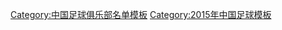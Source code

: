 {{Football squad with groups
|name=2015年中乙分类名单普洱万豪
|bgcolor=#ff0000
|bordercolor=#0000ff
|textcolor=#0000ff
|title=[[普洱万豪足球俱乐部|<span style="color:#0000ff">云南万豪</span>]] — [[2015年中国足球乙级联赛|<span style="color:#0000ff">2015年</span>]][[中国足球乙级联赛|<span style="color:#0000ff">中乙联赛南区第 6 名</span>]]
|group1=全年参赛球员
|list1=<div>
{{Football squad2 player|no=1|name=[[刘文涛]]}}
{{Football squad2 player|no=2|name=[[赖扬龙]]}}
{{Football squad2 player|no=3|name=[[张俊锋]]}}
{{Football squad2 player|no=5|name=[[徐博]]}}
{{Football squad2 player|no=6|name=[[李雪松]]}}
{{Football squad2 player|no=7|name=[[付俊杰]]}}
{{Football squad2 player|no=8|name=[[姚震]]}}
{{Football squad2 player|no=10|name=[[张智坚]]}}
{{Football squad2 player|no=11|name=[[杜宇]]}}
{{Football squad2 player|no=12|name=[[陈楠存]]}}
{{Football squad2 player|no=13|name=[[毛会东]]}}
{{Football squad2 player|no=15|name=[[王振翔]]}}
{{Football squad2 player|no=16|name=[[向帅]]}}
{{Football squad2 player|no=17|name=[[关琦]]}}
{{Football squad2 player|no=18|name=[[杜冠阳]]}}
{{Football squad2 player|no=19|name=[[朱明辉]]}}
{{Football squad2 player|no=20|name=[[赖俊润]]}}
{{Football squad2 player|no=21|name=[[杨四平]]}}
{{Football squad2 player|no=22|name=[[陈浩源]]}}
{{Football squad2 player|no=23|name=[[高一杰]]}}
{{Football squad2 player|no=25|name=[[沈辑星]]}}
{{Football squad2 player|no=26|name=[[王俊超]]}}
{{Football squad2 player|no=28|name=[[冯亚峰]]}}
{{Football squad2 player|no=29|name=[[王一鸣 (足球)|王一鸣]]}}
{{Football squad2 player|no=30|name=[[王雷]]}}
</div>
|group2=夏季转入球员
|list2=<div>
</div>
|group3=夏季转出球员
|list3=<div>
</div>
|group4=主教练
|list4=[[张彪]]
}}
<noinclude>
{{DEFAULTSORT:Pu'er Wanghao F.C. Squad 2015}}
[[Category:中国足球俱乐部名单模板]]
[[Category:2015年中国足球模板]]
</noinclude>
